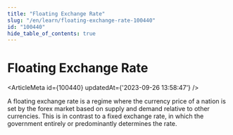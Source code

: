 ```yaml
---
title: "Floating Exchange Rate"
slug: "/en/learn/floating-exchange-rate-100440"
id: "100440"
hide_table_of_contents: true
---
```



# Floating Exchange Rate

<ArticleMeta id={100440} updatedAt={'2023-09-26 13:58:47'} />
<div className='border-solid border-b border-t-0 my-4 border-[var(--ifm-color-gray-300)]' />

A floating exchange rate is a regime where the currency price of a nation is set by the forex market based on supply and demand relative to other currencies. This is in contrast to a fixed exchange rate, in which the government entirely or predominantly determines the rate.
